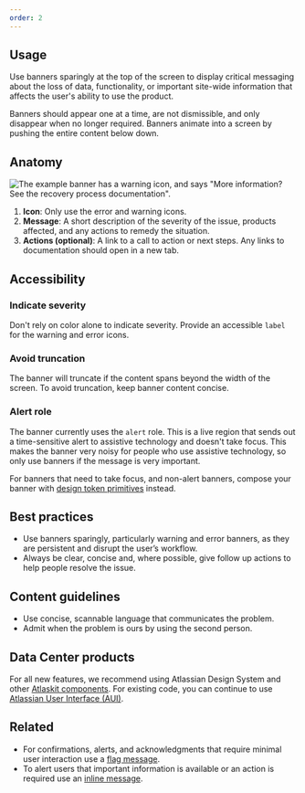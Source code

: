```yaml
---
order: 2
---
```


## Usage

Use banners sparingly at the top of the screen to display critical messaging about the loss of data, functionality, or important site-wide information that affects the user's ability to use the product.

Banners should appear one at a time, are not dismissible, and only disappear when no longer required. Banners animate into a screen by pushing the entire content below down.

## Anatomy

![The example banner has a warning icon, and says "More information? See the recovery process documentation".](./images/banner-anatomy.jpg)

1. **Icon**: Only use the error and warning icons.
2. **Message**: A short description of the severity of the issue, products affected, and any actions to remedy the situation.
3. **Actions (optional)**: A link to a call to action or next steps. Any links to documentation should open in a new tab.

## Accessibility

### Indicate severity

Don't rely on color alone to indicate severity. Provide an accessible `label` for the warning and error icons.

### Avoid truncation

The banner will truncate if the content spans beyond the width of the screen. To avoid truncation, keep banner content concise.

<!-- For longer content that wraps, compose your banner with [design token primitives](/foundations/spacing/primitives/) instead. -->
<!-- Line should be added along with custom example, see ticket DSP-18650 -->

### Alert role

The banner currently uses the `alert` role. This is a live region that sends out a time-sensitive alert to assistive technology and doesn't take focus. This makes the banner very noisy for people who use assistive technology, so only use banners if the message is very important.

For banners that need to take focus, and non-alert banners, compose your banner with [design token primitives](/foundations/spacing/primitives/) instead.

## Best practices

- Use banners sparingly, particularly warning and error banners, as they are persistent and disrupt the user’s workflow.
- Always be clear, concise and, where possible, give follow up actions to help people resolve the issue.

## Content guidelines

- Use concise, scannable language that communicates the problem.
- Admit when the problem is ours by using the second person.

## Data Center products

For all new features, we recommend using Atlassian Design System and other [Atlaskit components](https://atlaskit.atlassian.com/). For existing code, you can continue to use [Atlassian User Interface (AUI)](https://aui.atlassian.com/).

## Related

- For confirmations, alerts, and acknowledgments that require minimal user interaction use a [flag message](/components/flag).
- To alert users that important information is available or an action is required use an [inline message](/components/inline-message).
